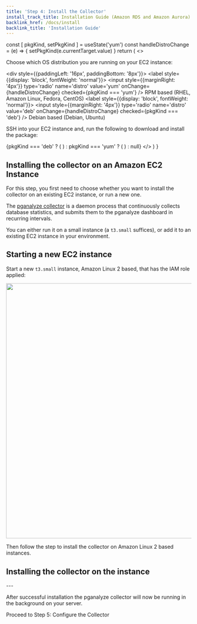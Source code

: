 ```yaml
---
title: 'Step 4: Install the Collector'
install_track_title: Installation Guide (Amazon RDS and Amazon Aurora)
backlink_href: /docs/install
backlink_title: 'Installation Guide'
---
```





  const [ pkgKind, setPkgKind ] = useState('yum')
  const handleDistroChange = (e) => {
    setPkgKind(e.currentTarget.value)
  }
  return (
    <>
      <p>
        Choose which OS distribution you are running on your EC2 instance:
      </p>
      <div style={{paddingLeft: '16px', paddingBottom: '8px'}}>
        <label style={{display: 'block', fontWeight: 'normal'}}>
          <input style={{marginRight: '4px'}} type='radio' name='distro' value='yum' onChange={handleDistroChange} checked={pkgKind === 'yum'} />
          RPM based (RHEL, Amazon Linux, Fedora, CentOS)
        </label>
        <label style={{display: 'block', fontWeight: 'normal'}}>
          <input style={{marginRight: '4px'}} type='radio' name='distro' value='deb' onChange={handleDistroChange} checked={pkgKind === 'deb'} />
          Debian based (Debian, Ubuntu)
        </label>
      </div>
      <p>
        SSH into your EC2 instance and, run the following to download and install the package:
      </p>
      {pkgKind === 'deb' ? (
        <CollectorPkgInstallInstructions kind='deb' />
      ) : pkgKind === 'yum' ? (
        <CollectorPkgInstallInstructions kind='yum' />
      ) : null}
    </>
  )
}

## Installing the collector on an Amazon EC2 Instance

For this step, you first need to choose whether you want to install the collector on an existing EC2 instance, or run a new one.

The [pganalyze collector](https://github.com/pganalyze/collector) is a daemon process that continuously collects database statistics, and submits them to the pganalyze dashboard in recurring intervals.

You can either run it on a small instance (a `t3.small` suffices), or add it to an existing EC2 instance in your environment.

## Starting a new EC2 instance

Start a new `t3.small` instance, Amazon Linux 2 based, that has the IAM role applied:

<p>
  <img src={imgRdsNewInstanceRole} width="694.4" />
</p>

Then follow the step to install the collector on Amazon Linux 2 based instances.


## Installing the collector on the instance

<CollectorInstallInstructions />

<RepositorySigningKey />
---

After successful installation the pganalyze collector will now be running in the background on your server.

<Link className="btn btn-success" to="05_configure_the_collector_ec2">
  Proceed to Step 5: Configure the Collector
</Link>
